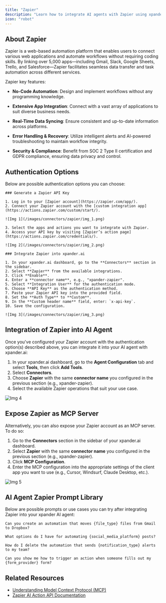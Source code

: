 ```yaml
---
title: "Zapier"
description: "Learn how to integrate AI agents with Zapier using xpander.ai. Create powerful, automated workflows that allow your AI agents to trigger actions, respond to events, and orchestrate tasks across thousands of apps."
icon: "robot"
---
```


## About Zapier

Zapier is a web-based automation platform that enables users to connect various web applications and automate workflows without requiring coding skills. By linking over 5,000 apps—including Gmail, Slack, Google Sheets, Trello, and Salesforce—Zapier facilitates seamless data transfer and task automation across different services.

Zapier key features:

- **No-Code Automation**: Design and implement workflows without any programming knowledge.

- **Extensive App Integration**: Connect with a vast array of applications to suit diverse business needs.

- **Real-Time Data Syncing**: Ensure consistent and up-to-date information across platforms.

- **Error Handling & Recovery**: Utilize intelligent alerts and AI-powered troubleshooting to maintain workflow integrity.

- **Security & Compliance**: Benefit from SOC 2 Type II certification and GDPR compliance, ensuring data privacy and control.

## Authentication Options

Below are possible authentication options you can choose:

<Tabs>

  <Tab title="API Access">

    ### Generate a Zapier API Key

    1. Log in to your [Zapier account](https://zapier.com/app/).  
    2. Connect your Zapier account with the [custom integration app](https://actions.zapier.com/custom/start/).

    ![Img 1](/images/connectors/zapier/img_1.png)

    3. Select the apps and actions you want to integrate with Zapier.  
    4. Access your API key by visiting [Zapier’s action page](https://actions.zapier.com/credentials/).

    ![Img 2](/images/connectors/zapier/img_2.png)

    ### Integrate Zapier into xpander.ai

    1. In your xpander.ai dashboard, go to the **Connectors** section in the sidebar.  
    2. Select **Zapier** from the available integrations.  
    3. Click **Enable**.  
    4. Enter a **connector name**, e.g., "xpander-zapier".  
    5. Select **Integration User** for the authentication mode.  
    6. Choose **API Key** as the authentication method.  
    7. Paste your Zapier API key into the provided field.  
    8. Set the **Auth Type** to **Custom**.  
    9. In the **Custom header name** field, enter: `x-api-key`.  
    10. Save the configuration.

    ![Img 3](/images/connectors/zapier/img_3.png)

  </Tab>
</Tabs>

## Integration of Zapier into AI Agent

Once you've configured your Zapier account with the authentication option(s) described above, you can integrate it into your AI agent with xpander.ai:

1. In your xpander.ai dashboard, go to the **Agent Configuration** tab and select **Tools**, then click **Add Tools**. 
2. Select **Connectors**.  
3. Choose **Zapier** with the same **connector name** you configured in the previous section (e.g., xpander-zapier).  
4. Select the available Zapier operations that suit your use case.  

![Img 4](/images/connectors/zapier/img_4.png)

## Expose Zapier as MCP Server

Alternatively, you can also expose your Zapier account as an MCP server. To do so:

1. Go to the **Connectors** section in the sidebar of your xpander.ai dashboard.  
2. Select **Zapier** with the same **connector name** you configured in the previous section (e.g., xpander-zapier).  
3. Click **MCP Configuration**.  
4. Enter the MCP configuration into the appropriate settings of the client app you want to use (e.g., Cursor, Windsurf, Claude Desktop, etc.).

![Img 5](/images/connectors/zapier/img_5.png)

## AI Agent Zapier Prompt Library

Below are possible prompts or use cases you can try after integrating Zapier into your xpander AI agent:

```
Can you create an automation that moves {file_type} files from Gmail to Dropbox?
```

````
What options do I have for automating {social_media_platform} posts?
````

```
How do I delete the automation that sends {notification_type} alerts to my team?
```

```
Can you show me how to trigger an action when someone fills out my {form_provider} form?
```

## Related Resources

- [Understanding Model Context Protocol (MCP)](/docs/05-human-interfaces/04-mcp)
- [Zapier AI Action API Documentation](https://docs.zapier.com/ai-actions/intro)